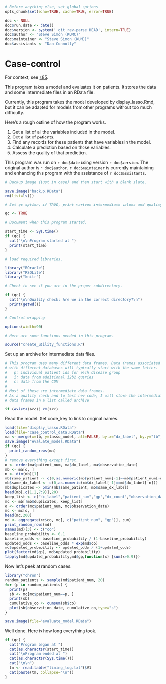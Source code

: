 ```r
# Before anything else, set global options
opts_chunk$set(echo=TRUE, cache=TRUE, error=TRUE)

doc <- NULL
doc$run.date <- date()
doc$version <- system(' git rev-parse HEAD', intern=TRUE)
doc$author <- "Steve Simon (KUMC)"
doc$maintainer <- "Steve Simon (KUMC)"
doc$assistants <- "Dan Connolly"
```


Case-control
============
For context, see [485].

[485]: https://informatics.gpcnetwork.org/trac/Project/ticket/485
[bc_qa]: https://bitbucket.org/gpcnetwork/bc_qa

This program takes a model and evaluates it on patients. It stores the data and some
intermediate files in an RData file.


Currently, this program takes the model developed by display_lasso.Rmd,
but it can be adapted for models from other programs without too much
difficulty.

Here's a rough outline of how the program works.

1. Get a list of all the variables included in the model. 
2. Get a list of patients.
3. Find any records for these patients that have variables in the model.
4. Calculate a prediction based on those variables.
5. Assess the quality of that prediction.

This program was run on `r doc$date` using version `r doc$version`.
The original author is `r doc$author`. `r doc$maintainer`
is currently maintaining and enhancing this program
with the assistance of `r doc$assistants`.


```r

# Backup image (just in case) and then start with a blank slate.

save.image("backup.RData")
rm(list=ls())

# Set qc option, if TRUE, print various intermediate values and quality checks.

qc <- TRUE

# Document when this program started.

start_time <- Sys.time()
if (qc) {
  cat("\n\nProgram started at ")
  print(start_time)
}

# load required libraries.

library("ROracle")
library("RSQLite")
library("knitr")

# Check to see if you are in the proper subdirectory.

if (qc) {
  cat("\n\nQuality check: Are we in the correct directory?\n")
  print(getwd())
}

# Control wrapping

options(width=90)

# Here are some functions needed in this program.

source("create_utility_functions.R")

```

Set up an archive for intermediate data files.

```r

# This program uses many different data frames. Data frames associated
# with different databases will typically start with the same letter.
#   p: individual patient ids for each disease group
#   i: data from additional i2b2 queries
#   c: data from the CDM
#
# Most of these are intermediate data frames.
# As a quality check and to test new code, I will store the intermediate
# data frames in a list called archive

if (exists(arc)) rm(arc)

```

Read the model. Get code_key to link to original names.

```r
load(file="display_lasso.RData")
load(file="case_control_data.RData")
ma <- merge(x=lb, y=lasso_model, all=FALSE, by.x="dx_label", by.y="lb")
save.image("evaluate_model.RData")
if (qc) {
  print_random_rows(ma)
}
# remove everything except first.
o <- order(ma$patient_num, ma$dx_label, ma$observation_date)
mb <- ma[o, ]
n <- dim(mb)[1]
mb$same_patient <- c(0,as.numeric(mb$patient_num[-1]==mb$patient_num[-n]))
mb$same_dx_label <- c(0,as.numeric(mb$dx_label[-1]==mb$dx_label[-n]))
mb$duplicates <- pmin(mb$same_patient, mb$same_dx_label)
head(mb[,c(1,2,7:9)],20)
keep_list <- c("dx_label","patient_num","gp","dx_count","observation_date","co")
mc <- mb[!mb$duplicates, keep_list]
o <- order(mc$patient_num, mc$observation_date)
mc <- mc[o, ]
head(mc,200)
md <- aggregate(mc$co, mc[, c("patient_num", "gp")], sum)
print_random_rows(md)
names(md)[3] <- c("co")
baseline_probability <- 0.1
baseline_odds <- baseline_probability / (1-baseline_probability)
updated_odds <- baseline_odds * exp(md$co)
md$updated_probability <- updated_odds / (1+updated_odds)
plot(factor(md$gp), md$updated_probability)
tapply(md$updated_probability,md$gp,function(x) {sum(x>0.9)})
```

Now let's peek at random cases.

```r
library("chron")
random_patients <- sample(md$patient_num, 20)
for (p in random_patients) {
  print(p)
  sb <- mc[mc$patient_num==p, ]
  print(sb)
  cumulative_co <- cumsum(sb$co)
  plot(sb$observation_date, cumulative_co,type="s")
}
```

```r
save.image(file="evaluate_model.RData")
```

Well done. Here is how long everything took.

```r
if (qc) {
  cat("Program began at ")
  cat(as.character(start_time))
  cat("\nProgram ended at ")
  cat(as.character(Sys.time()))
  cat("\n\n")
  tm <- read.table("timing_log.txt")$V1
  cat(paste(tm, collapse="\n"))
}
```
